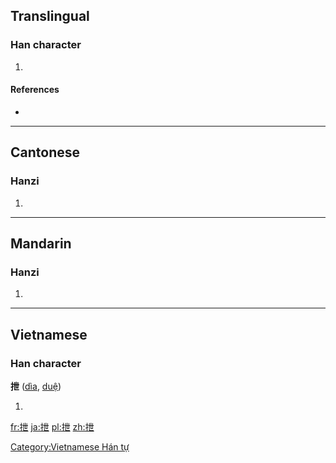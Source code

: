 ==Translingual==

===Han character===
{{Han char|rn=64|rad=手|as=05|sn=8|four=5401<sub>7</sub>|canj=手心廿 (QPT)}}

# {{defn|Han|sort=手05}}

====References====
* {{Han ref|kx=0423.110|dkj=11920|dj=0771.080|hdz=31849.010|uh=62B4|ud=25268|bh=CCB4|bd=52404}}

----

==Cantonese==

===Hanzi===
{{yue-hanzi|jyut=|y=jai6}}

# {{defn|Cantonese|sort=手05}}

----

==Mandarin==

===Hanzi===
{{cmn-hanzi|pin=[[yì]] ([[yi4]])|wg=i<sup>4</sup>}}

# {{defn|Mandarin|sort=手05}}

----

==Vietnamese==

===Han character===
'''抴''' ([[dìa]], [[duệ]])

# {{defn|Vietnamese}}

[[Category:Vietnamese Hán tự]]

[[fr:抴]]
[[ja:抴]]
[[pl:抴]]
[[zh:抴]]